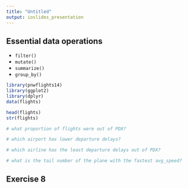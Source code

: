 ```yaml
---
title: "Untitled"
output: ioslides_presentation
---
```


## Essential data operations

- `filter()`
- `mutate()`
- `summarize()`
- `group_by()`

```r
library(pnwflights14)
library(ggplot2)
library(dplyr)
data(flights)

head(flights)
str(flights)

# what proportion of flights were out of PDX?

# which airport has lower departure delays?

# which airline has the least departure delays out of PDX?

# what is the tail number of the plane with the fastest avg_speed?

```



## Exercise 8

